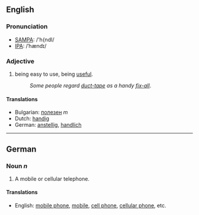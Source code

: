 ==English==
===Pronunciation===
*[[w:SAMPA|SAMPA]]: /'h{ndI/
*[[w:IPA|IPA]]: /ˈhændɪ/
===Adjective===
#being easy to use, being [[useful]].
#:''Some people regard [[duct-tape]] as a handy [[fix-all]]''.

====Translations====
*Bulgarian: [[полезен]] ''m''
*Dutch: [[handig]]
*German: [[anstellig]], [[handlich]]

----

==German==
===Noun ''n''===
#A mobile or cellular telephone.
====Translations====
*English: [[mobile phone]], [[mobile]], [[cell phone]], [[cellular phone]], etc.